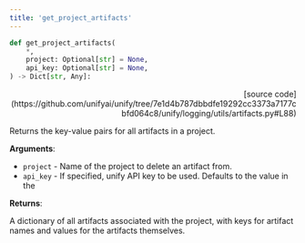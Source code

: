 ```yaml
---
title: 'get_project_artifacts'
---
```


```python
def get_project_artifacts(
    *,
    project: Optional[str] = None,
    api_key: Optional[str] = None,
) -> Dict[str, Any]:
```

<p align="right">[source code](https://github.com/unifyai/unify/tree/7e1d4b787dbbdfe19292cc3373a7177cbfd064c8/unify/logging/utils/artifacts.py#L88)</p>

Returns the key-value pairs for all artifacts in a project.

**Arguments**:

- `project` - Name of the project to delete an artifact from.
- `api_key` - If specified, unify API key to be used. Defaults to the value in the



**Returns**:

A dictionary of all artifacts associated with the project, with keys for
artifact names and values for the artifacts themselves.